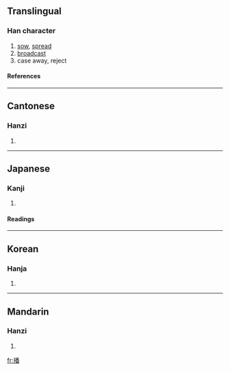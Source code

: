==Translingual==
===Han character===
{{Han char|rn=64|rad=手|as=12|sn=15|four=5206<sub>9</sub>|canj=手竹木田 (QHDW)}}
# [[sow]], [[spread]]
# [[broadcast]]
# case away, reject
====References====
{{Han ref|kx=0456.150|dkj=12747|dj=0805.110|hdz=31960.120|uh=64AD|ud=25773|bh=BCBD|bd=48317}}

----
==Cantonese==
===Hanzi===
{{yue-hanzi|jyut=|y=bo3}}
# {{defn|Cantonese}}

----
==Japanese==
===Kanji===
{{ja-kanji|grade=|rs=手12}}
# {{defn|Japanese}} 
====Readings====
{{ja-readings|on=[[は]] (ha)|kun=[[まく]] (maku)}}

----
==Korean==
===Hanja===
{{ko-hanja|hangeul=파|eumhun=|rv=pa|mr=p'a|y=pha}}
# {{defn|Korean}}

----
==Mandarin==
===Hanzi===
{{cmn-hanzi|pin=[[bò]] (bo4),[[]] (bo1),[[]] (bo3)|wg=po<sup>4</sup>}}
# {{defn|Mandarin}}

[[fr:播]]